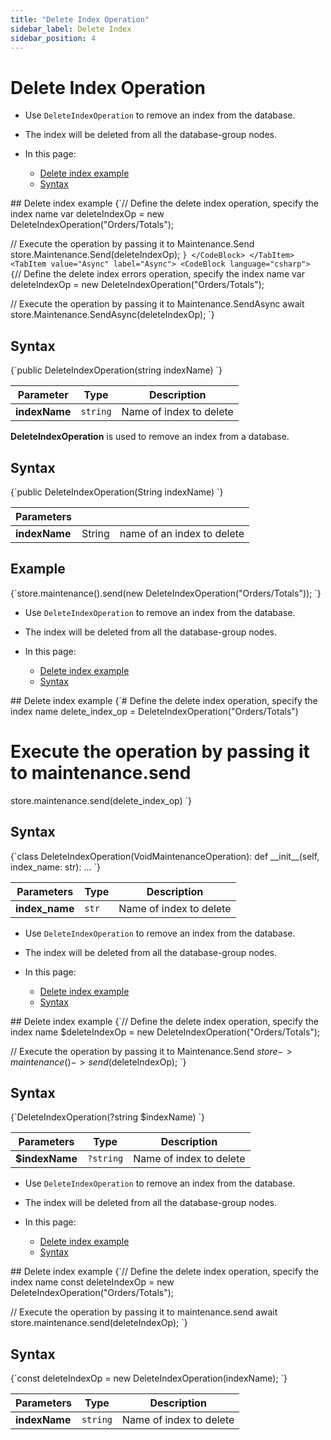 ---
title: "Delete Index Operation"
sidebar_label: Delete Index
sidebar_position: 4
---




# Delete Index Operation
<LanguageSwitcher supportedLanguages={supportedLanguages} />
<LanguageContent language="csharp">

<Admonition type="note" title="Note">

* Use `DeleteIndexOperation` to remove an index from the database.

* The index will be deleted from all the database-group nodes.

* In this page:
    * [Delete index example](../../../../client-api/operations/maintenance/indexes/delete-index#delete-index-example)
    * [Syntax](../../../../client-api/operations/maintenance/indexes/delete-index#syntax)

</Admonition>
## Delete index example

<Tabs groupId='languageSyntax'>
<TabItem value="Sync" label="Sync">
<CodeBlock language="csharp">
{`// Define the delete index operation, specify the index name
var deleteIndexOp = new DeleteIndexOperation("Orders/Totals");

// Execute the operation by passing it to Maintenance.Send
store.Maintenance.Send(deleteIndexOp);
`}
</CodeBlock>
</TabItem>
<TabItem value="Async" label="Async">
<CodeBlock language="csharp">
{`// Define the delete index errors operation, specify the index name
var deleteIndexOp = new DeleteIndexOperation("Orders/Totals");
                
// Execute the operation by passing it to Maintenance.SendAsync
await store.Maintenance.SendAsync(deleteIndexOp);
`}
</CodeBlock>
</TabItem>
</Tabs>



## Syntax

<TabItem value="something" label="syntax">
<CodeBlock language="csharp">
{`public DeleteIndexOperation(string indexName)
`}
</CodeBlock>
</TabItem>

| Parameter     | Type     | Description             |
|---------------|----------|-------------------------|
| **indexName** | `string` | Name of index to delete |




</LanguageContent>
<LanguageContent language="java">


**DeleteIndexOperation** is used to remove an index from a database.

## Syntax

<TabItem value="something-something" label="delete_1">
<CodeBlock language="java">
{`public DeleteIndexOperation(String indexName)
`}
</CodeBlock>
</TabItem>

| Parameters | | |
| ------------- | ------------- | ----- |
| **indexName** | String | name of an index to delete |

## Example

<TabItem value="something-something" label="delete_2">
<CodeBlock language="java">
{`store.maintenance().send(new DeleteIndexOperation("Orders/Totals"));
`}
</CodeBlock>
</TabItem>


</LanguageContent>
<LanguageContent language="python">

<Admonition type="note" title="Note">

* Use `DeleteIndexOperation` to remove an index from the database.

* The index will be deleted from all the database-group nodes.

* In this page:
    * [Delete index example](../../../../client-api/operations/maintenance/indexes/delete-index#delete-index-example)
    * [Syntax](../../../../client-api/operations/maintenance/indexes/delete-index#syntax)

</Admonition>
## Delete index example

<TabItem value="something-something" label="delete_index">
<CodeBlock language="python">
{`# Define the delete index operation, specify the index name
delete_index_op = DeleteIndexOperation("Orders/Totals")

# Execute the operation by passing it to maintenance.send
store.maintenance.send(delete_index_op)
`}
</CodeBlock>
</TabItem>



## Syntax

<TabItem value="something-something" label="syntax">
<CodeBlock language="python">
{`class DeleteIndexOperation(VoidMaintenanceOperation):
    def __init__(self, index_name: str): ...
`}
</CodeBlock>
</TabItem>

| Parameters    | Type | Description |
|- | - | - |
| **index_name** | `str` | Name of index to delete |




</LanguageContent>
<LanguageContent language="php">

<Admonition type="note" title="Note">

* Use `DeleteIndexOperation` to remove an index from the database.

* The index will be deleted from all the database-group nodes.

* In this page:
    * [Delete index example](../../../../client-api/operations/maintenance/indexes/delete-index#delete-index-example)
    * [Syntax](../../../../client-api/operations/maintenance/indexes/delete-index#syntax)

</Admonition>
## Delete index example

<TabItem value="something-something" label="delete_index">
<CodeBlock language="php">
{`// Define the delete index operation, specify the index name
$deleteIndexOp = new DeleteIndexOperation("Orders/Totals");

// Execute the operation by passing it to Maintenance.Send
$store->maintenance()->send($deleteIndexOp);
`}
</CodeBlock>
</TabItem>



## Syntax

<TabItem value="something-something" label="syntax">
<CodeBlock language="php">
{`DeleteIndexOperation(?string $indexName)
`}
</CodeBlock>
</TabItem>

| Parameters    | Type | Description |
|- | - | - |
| **$indexName** | `?string` | Name of index to delete |




</LanguageContent>
<LanguageContent language="nodejs">

<Admonition type="note" title="Note">

* Use `DeleteIndexOperation` to remove an index from the database.

* The index will be deleted from all the database-group nodes.

* In this page:
    * [Delete index example](../../../../client-api/operations/maintenance/indexes/delete-index#delete-index-example)
    * [Syntax](../../../../client-api/operations/maintenance/indexes/delete-index#syntax)

</Admonition>
## Delete index example

<TabItem value="something-something" label="delete_index">
<CodeBlock language="nodejs">
{`// Define the delete index operation, specify the index name
const deleteIndexOp = new DeleteIndexOperation("Orders/Totals");

// Execute the operation by passing it to maintenance.send
await store.maintenance.send(deleteIndexOp);
`}
</CodeBlock>
</TabItem>



## Syntax

<TabItem value="something-something" label="syntax">
<CodeBlock language="nodejs">
{`const deleteIndexOp = new DeleteIndexOperation(indexName);
`}
</CodeBlock>
</TabItem>

| Parameters    | Type | Description |
|- | - | - |
| **indexName** | `string` | Name of index to delete |




</LanguageContent>